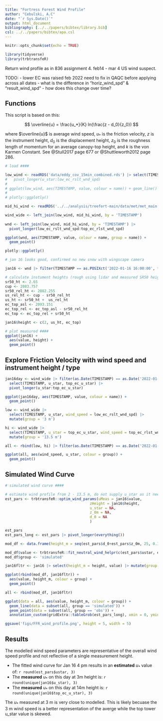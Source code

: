 ```yaml
---
title: "Fortress Forest Wind Profile"
author: "Cebulski, A.C"
date: "`r Sys.Date()`"
output: html_document
bibliography: [../../papers/bibtex/library.bib]
csl: ../../papers/bibtex/apa.csl
---
```


```r
knitr::opts_chunk$set(echo = TRUE)
```

```r
library(tidyverse)
library(trbtransfeR)
```

Return wind profile as in 836 assignment 4. feb14 - mar 4 US wind suspect.

TODO: 
- lower EC was raised feb 2022 need to fix in QAQC before applying across all dates
- what is the difference in  "horiz_wind_spd" & "result_wind_spd"
- how does this change over time? 

## Functions 

This script is based on this: 

$$
\overline{u} = \frac{u_*}{K} ln(\frac{z - d_0}{z_0})
$$

where $\overline{u}$ is average wind speed, $u_*$ is the friction velocity, $z$ is the instrument height, $d_0$ is the displacement height, $z_0$ is the roughness length of momentum for an average canopy-top height, and $k$ is the von Karmen Constant. See @Stull2017 page  677 or @Shuttleworth2012 page 286. 

```r
# load ####

low_wind <- readRDS('data/eddy_cov_15min_combined.rds') |> select(TIMESTAMP, u_star, low_ec_rslt_wnd_spd = result_wind_spd)# |> 
#   pivot_longer(u_star:low_ec_rslt_wnd_spd)
# 
# ggplot(low_wind, aes(TIMESTAMP, value, colour = name)) + geom_line()
# 
# plotly::ggplotly()

mid_hi_wind <- readRDS('../../analysis/treefort-main/data/met/met_main.rds') |> select(TIMESTAMP, USWindSpeed_S_WVT, top_ec_rlst_wnd_spd, top_ec_u_star)

wind_wide <- left_join(low_wind, mid_hi_wind, by = 'TIMESTAMP')
 
wnd <- left_join(low_wind, mid_hi_wind, by = 'TIMESTAMP') |> 
  pivot_longer(low_ec_rslt_wnd_spd:top_ec_rlst_wnd_spd)

ggplot(wnd, aes(TIMESTAMP, value, colour = name, group = name)) +
  geom_point()

plotly::ggplotly()

# jan 16 looks good, confirmed no new snow with wingscape camera

jan16 <- wnd |> filter(TIMESTAMP == as.POSIXct('2022-01-16 16:00:00', tz = 'GMT-6'))

# calculate instument heights (rough using lidar and measured SR50 height)
sr50_ht <- 2.65
cup <- 2083.757
sr50_rel_ht <- 2082.255
us_rel_ht <- cup - sr50_rel_ht
us_ht <- sr50_ht +  us_rel_ht
ec_top_asl <- 2093.151 
ec_top_rel <- ec_top_asl - sr50_rel_ht
ec_top <- ec_top_rel + sr50_ht

jan16$height <- c(2, us_ht, ec_top)

# plot measured ####
ggplot(jan16) +
  aes(value, height) +
  geom_point()
```

## Explore Friction Velocity with wind speed and instrument height / type 

```r
jan16day <- wind_wide |> filter(as.Date(TIMESTAMP) == as.Date('2022-01-16')) |> 
  select(TIMESTAMP, u_star, top_ec_u_star) |> 
  pivot_longer(u_star:top_ec_u_star)

ggplot(jan16day, aes(TIMESTAMP, value, colour = name)) +
  geom_point()
```

```r
low <- wind_wide |> 
  select(TIMESTAMP, u_star, wind_speed = low_ec_rslt_wnd_spd) |> 
  mutate(group = '3 m')

hi <- wind_wide |> 
  select(TIMESTAMP, u_star = top_ec_u_star, wind_speed = top_ec_rlst_wnd_spd) |> 
  mutate(group = '13.5 m')

all <- rbind(low, hi) |> filter(as.Date(TIMESTAMP) == as.Date('2022-01-16')) 

ggplot(all, aes(wind_speed, u_star, colour = group)) +
  geom_point()
```


## Simulated Wind Curve

```r
# simulated wind curve ####

# estimate wind profile from 2 - 13.5 m, do not supply u_star as it needs to be estimated as average/integration over the profile
est_pars <- trbtransfeR::optim_wind_params(uMeas = jan16$value, 
                                       zHeight = jan16$height, 
                                       u_star = NA,
                                       z_0m = NA,
                                       d_0 = NA
                                       )

est_pars
est_pars_long <- est_pars |> pivot_longer(everything())

mod_df <- data.frame(height_m = seq(est_pars$d_0+est_pars$z_0m, 25, 0.1))

mod_df$value <- trbtransfeR::fit_neutral_wind_helpr(c(est_pars$ustar, est_pars$z_0m, est_pars$d_0), mod_df$height_m)
mod_df$group <- 'simulated'

jan16fltr <- jan16 |> select(height_m = height, value) |> mutate(group = 'obs') |> as.data.frame()

ggplot(rbind(mod_df, jan16fltr)) +
  aes(value, height_m, colour = group) +
  geom_point()

all <- rbind(mod_df, jan16fltr)

ggplot(data = all, aes(value, height_m, colour = group)) +
  geom_line(data = subset(all, group == 'simulated')) +
  geom_point(data = subset(all, group == 'obs')) +
  annotation_custom(gridExtra::tableGrob(est_pars_long), xmin = 0, ymin = 15)

ggsave('figs/FFR_wind_profile.png', height = 5, width = 5)
```  

## Results
The modelled wind speed parameters are representative of the overall wind speed profile and not reflective of a single measurement height. 

- The fitted wind curve for Jan 16 4 pm results in an **estimated** $u_*$ value of: `r round(est_pars$ustar, 3)` 
- The **measured** $u_*$ on this day at 3m height is: `r round(unique(jan16$u_star), 3)`
- The **measured** $u_*$ on this day at 14m height is: `r round(unique(jan16$top_ec_u_star), 3)`

The $u_*$ measured at 3 m is very close to modelled. This is likely becuase the 3 m wind speed is a better representation of the averge while the top tower u_star value is skewed.
